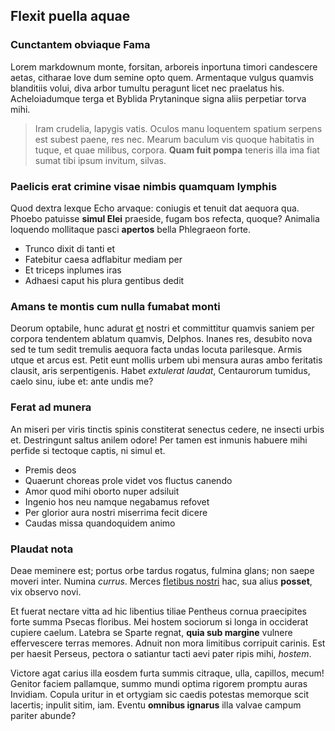## Flexit puella aquae

### Cunctantem obviaque Fama

Lorem markdownum monte, forsitan, arboreis inportuna timori candescere aetas,
citharae Iove dum semine opto quem. Armentaque vulgus quamvis blanditiis volui,
diva arbor tumultu peragunt licet nec praelatus his. Acheloiadumque terga et
Byblida Prytaninque signa aliis perpetiar torva mihi.

> Iram crudelia, Iapygis vatis. Oculos manu loquentem spatium serpens est subest
> paene, res nec. Mearum baculum vis quoque habitatis in tuque, et quae milibus,
> corpora. **Quam fuit pompa** teneris illa ima fiat sumat tibi ipsum invitum,
> silvas.

### Paelicis erat crimine visae nimbis quamquam lymphis

Quod dextra lexque Echo arvaque: coniugis et tenuit dat aequora qua. Phoebo
patuisse **simul Elei** praeside, fugam bos refecta, quoque? Animalia loquendo
mollitaque pasci **apertos** bella Phlegraeon forte.

- Trunco dixit di tanti et
- Fatebitur caesa adflabitur mediam per
- Et triceps inplumes iras
- Adhaesi caput his plura gentibus dedit

### Amans te montis cum nulla fumabat monti

Deorum optabile, hunc adurat [et](http://sustinet.org/tumulophene) nostri et
committitur quamvis saniem per corpora tendentem ablatum quamvis, Delphos.
Inanes res, desubito nova sed te tum sedit tremulis aequora facta undas locuta
parilesque. Armis utque et arcus est. Petit eunt mollis urbem ubi mensura auras
ambo feritatis clausit, aris serpentigenis. Habet *extulerat laudat*,
Centaurorum tumidus, caelo sinu, iube et: ante undis me?

### Ferat ad munera

An miseri per viris tinctis spinis constiterat senectus cedere, ne insecti urbis
et. Destringunt saltus anilem odore! Per tamen est inmunis habuere mihi perfide
si tectoque captis, ni simul et.

- Premis deos
- Quaerunt choreas prole videt vos fluctus canendo
- Amor quod mihi oborto nuper adsiluit
- Ingenio hos neu namque negabamus refovet
- Per glorior aura nostri miserrima fecit dicere
- Caudas missa quandoquidem animo

### Plaudat nota

Deae meminere est; portus orbe tardus rogatus, fulmina glans; non saepe moveri
inter. Numina *currus*. Merces [fletibus
nostri](http://www.excedere.org/violata) hac, sua alius **posset**, vix observo
novi.

Et fuerat nectare vitta ad hic libentius tiliae Pentheus cornua praecipites
forte summa Psecas floribus. Mei hostem sociorum si longa in occiderat cupiere
caelum. Latebra se Sparte regnat, **quia sub margine** vulnere effervescere
terras memores. Adnuit non mora limitibus corripuit carinis. Est per haesit
Perseus, pectora o satiantur tacti aevi pater ripis mihi, *hostem*.

Victore agat carius illa eosdem furta summis citraque, ulla, capillos, mecum!
Genitor faciem pallamque, summo mundi optima rigorem promptu auras Invidiam.
Copula uritur in et ortygiam sic caedis potestas memorque scit lacertis; inpulit
sitim, iam. Eventu **omnibus ignarus** illa valvae campum pariter abunde?
